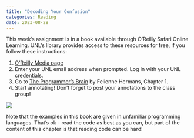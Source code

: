 ```yaml
---
title: "Decoding Your Confusion"
categories: Reading
date: 2023-08-28
---
```


This week's assignment is in a book available through O'Reilly Safari Online Learning. UNL's library provides access to these resources for free, if you follow these instructions:

1. [O'Reilly Media page](https://www.safaribooksonline.com/library/view/temporary-access/?orpq)
2. Enter your UNL email address when prompted. Log in with your UNL credentials.
3. Go to [The Programmer's Brain](https://www.oreilly.com/library/view/the-programmers-brain/9781617298677/Text/ch01.htm) by Felienne Hermans, Chapter 1.
4. Start annotating! Don't forget to post your annotations to the class group!

![](oreilly-prog-brain.gif){fig-alt="A gif showing the steps to log in to O'Reilly Books using UNL's connection. Go to the link provided in step 1. Click on 'institution not found' and enter your UNL email address when prompted. Log in with your UNL Credentials. Navigate to the URL given in step 3. Start annotating."}


Note that the examples in this book are given in unfamiliar programming languages. That's ok - read the code as best as you can, but part of the content of this chapter is that reading code can be hard!
